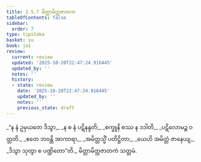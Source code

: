 ```yaml
---
title: 2.5.7 မိတ္တာမိတ္တဇာတက
tableOfContents: false
sidebar:
  order: 7
type: tipitaka
basket: su
book: ja1
review:
  current: review
  updated: '2025-10-20T22:47:24.916445'
  updated_by: ''
  notes: ''
  history:
  - state: review
    date: '2025-10-20T22:47:24.916445'
    updated_by: ''
    notes: ''
    previous_state: draft
---
```



<DynamicBreadcrumb />


<ReviewStatus review={frontmatter.review} showDetails={true} />

<HypothesisAnnotation frontmatter={frontmatter} />

<Division number="93" book="ja1" e="ch" v="22" p="51">

<Paragraph number="488" type="verses" book="ja1">
_“န နံ ဥမှယတေ ဒိသွာ,_  
_န စ နံ ပဋိနန္ဒတိ;_  
_စက္ခူနိ စဿ န ဒဒါတိ,_  
_ပဋိလောမဉ္စ ဝတ္တတိ._  

</Paragraph>

</Division>
<Division number="94" book="ja1" e="ch" v="22" p="52">

<Paragraph number="489" type="verses" book="ja1">
_ဧတေ ဘဝန္တိ အာကာရာ,_  
_အမိတ္တသ္မိံ ပတိဋ္ဌိတာ;_  
_ယေဟိ အမိတ္တံ ဇာနေယျ,_  
_ဒိသွာ သုတွာ စ ပဏ္ဍိတော”တိ._  


</Paragraph>
</Division>

<Paragraph number="490" type="center" book="ja1">
မိတ္တာမိတ္တဇာတကံ သတ္တမံ.
</Paragraph>